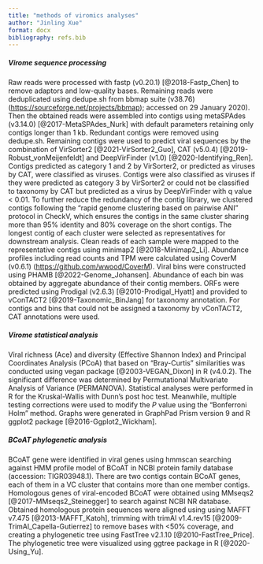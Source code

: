 ```yaml
---
title: "methods of viromics analyses"
author: "Jinling Xue"
format: docx
bibliography: refs.bib
---
```


##### Virome sequence processing

Raw reads were processed with fastp (v0.20.1) [@2018-Fastp_Chen] to remove adaptors and low-quality bases. Remaining reads were deduplicated using dedupe.sh from bbmap suite (v38.76) ([https://sourceforge.net/projects/bbmap](https://sourceforge.net/projects/bbmap)); accessed on 29 January 2020). Then the obtained reads were assembled into contigs using metaSPAdes (v3.14.0) [@2017-MetaSPAdes_Nurk] with default parameters retaining only contigs longer than 1 kb. Redundant contigs were removed using dedupe.sh. Remaining contigs were used to predict viral sequences by the combination of VirSorter2 [@2021-VirSorter2_Guo], CAT (v5.0.4) [@2019-Robust_vonMeijenfeldt] and DeepVirFinder (v1.0) [@2020-Identifying_Ren]. Contigs predicted as category 1 and 2 by VirSorter2, or predicted as viruses by CAT, were classified as viruses. Contigs were also classified as viruses if they were predicted as category 3 by VirSorter2 or could not be classified to taxonomy by CAT but predicted as a virus by DeepVirFinder with q value < 0.01. To further reduce the redundancy of the contig library, we clustered contigs following the “rapid genome clustering based on pairwise ANI” protocol in CheckV, which ensures the contigs in the same cluster sharing more than 95% identity and 80% coverage on the short contigs. The longest contig of each cluster were selected as representatives for downstream analysis. Clean reads of each sample were mapped to the representative contigs using minimap2 [@2018-Minimap2_Li]. Abundance profiles including read counts and TPM were calculated using CoverM (v0.6.1) ([https://github.com/wwood/CoverM](https://github.com/wwood/CoverM)). Viral bins were constructed using PHAMB [@2022-Genome_Johansen]. Abundance of each bin was obtained by aggregate abundance of their contig members. ORFs were predicted using Prodigal (v2.6.3) [@2010-Prodigal_Hyatt] and provided to vConTACT2 [@2019-Taxonomic_BinJang] for taxonomy annotation. For contigs and bins that could not be assigned a taxonomy by vConTACT2, CAT annotations were used.

##### Virome statistical analysis

Viral richness (Ace) and diversity (Effective Shannon Index) and Principal Coordinates Analysis (PCoA) that based on “Bray-Curtis” similarities was conducted using vegan package [@2003-VEGAN_Dixon] in R (v4.0.2). The significant difference was determined by Permutational Multivariate Analysis of Variance (PERMANOVA). Statistical analyses were performed in R for the Kruskal-Wallis with Dunn’s post hoc test. Meanwhile, multiple testing corrections were used to modify the *P* value using the “Bonferroni Holm” method. Graphs were generated in GraphPad Prism version 9 and R ggplot2 package [@2016-Ggplot2_Wickham].

##### BCoAT phylogenetic analysis

BCoAT gene were identified in viral genes using hmmscan searching against HMM profile model of BCoAT in NCBI protein family database (accession: TIGR03948.1). There are two contigs contain BCoAT genes, each of them in a VC cluster that contains more than one member contigs. Homologous genes of viral-encoded BCoAT were obtained using MMseqs2 [@2017-MMseqs2_Steinegger] to search against NCBI NR database. Obtained homologous protein sequences were aligned using using MAFFT v7.475 [@2013-MAFFT_Katoh], trimming with trimAl v1.4.rev15 [@2009-TrimAl_Capella-Gutierrez] to remove bases with <50% coverage, and creating a phylogenetic tree using FastTree v2.1.10 [@2010-FastTree_Price]. The phylogenetic tree were visualized using ggtree package in R [@2020-Using_Yu].
